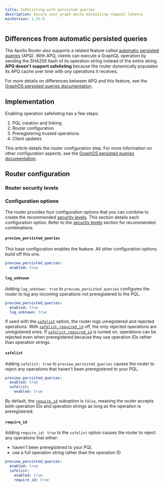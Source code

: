 ```yaml
---
title: Safelisting with persisted queries
description: Secure your graph while minimizing request latency
minVersion: 1.25.0
---
```


<GraphOSEnterpriseRequired />

<FeatureInPreview />

<PQIntro />

## Differences from automatic persisted queries

The Apollo Router also supports a related feature called [automatic persisted queries](./in-memory-caching#caching-automatic-persisted-queries-apq) (APQ). With APQ, clients can execute a GraphQL operation by sending the SHA256 hash of its operation string instead of the entire string. **APQ doesn't support safelisting** because the router dynamically populates its APQ cache over time with _any_ operations it receives.

For more details on differences between APQ and this feature, see the [GraphOS persisted queries documentation](/graphos/operations/persisted-queries#differences-from-automatic-persisted-queries).

## Implementation

Enabling operation safelisting has a few steps:

1. PQL creation and linking
1. Router configuration
1. Preregistering trusted operations
1. Client updates

This article details the router configuration step.
For more information on other configuration aspects, see the [GraphOS persisted queries documentation](/graphos/operations/persisted-queries).

## Router configuration

<PQRouterConfiguration />

### Router security levels

<PQSecurityLevels />

### Configuration options

The router provides four configuration options that you can combine to create the recommended [security levels](#router-security-levels). This section details each configuration option. Refer to the [security levels](#router-security-levels) section for recommended combinations.

#### `preview_persisted_queries`

This base configuration enables the feature. All other configuration options build off this one.

```yaml title="router.yaml"
preview_persisted_queries:
  enabled: true
```

#### `log_unknown`

Adding `log_unknown: true` to `preview_persisted_queries` configures the router to log any incoming operations not preregistered to the PQL.

```yaml title="router.yaml"
preview_persisted_queries:
  enabled: true
  log_unknown: true
```

If used with the [`safelist`](#safelist) option, the router logs unregistered and rejected operations. With [`safelist.required_id`](#require_id) off, the only rejected operations are unregistered ones. If [`safelist.required_id`](#require_id) is turned on, operations can be rejected even when preregistered because they use operation IDs rather than operation strings.

#### `safelist`

Adding `safelist: true` to `preview_persisted_queries` causes the router to reject any operations that haven't been preregistered to your PQL.

```yaml title="router.yaml"
preview_persisted_queries:
  enabled: true
  safelist:
    enabled: true
```

By default, the [`require_id`](#required_id) suboption is `false`, meaning the router accepts both operation IDs and operation strings as long as the operation is preregistered.

#### `require_id`

Adding `require_id: true` to the `safelist` option causes the router to reject any operations that either:
- haven't been preregistered to your PQL
- use a full operation string rather than the operation ID

```yaml title="router.yaml"
preview_persisted_queries:
  enabled: true
  safelist:
    enabled: true
    require_id: true
```